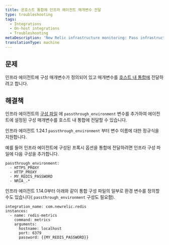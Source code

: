 ```yaml
---
title: 온호스트 통합에 인프라 에이전트 매개변수 전달
type: troubleshooting
tags:
  - Integrations
  - On-host integrations
  - Troubleshooting
metaDescription: 'New Relic infrastructure monitoring: Pass infrastructure agent parameters to on-host Integrations.'
translationType: machine
---
```


## 문제

인프라 에이전트에 구성 매개변수가 정의되어 있고 매개변수를 [호스트 내 통합에](/docs/integrations/host-integrations/getting-started/introduction-host-integrations) 전달하려고 합니다.

## 해결책

인프라 에이전트의 [구성 파일](/docs/infrastructure/install-infrastructure-agent/configuration/infrastructure-agent-configuration-settings/#passthrough_-environment) 에 `passthrough_environment` 변수를 추가하여 에이전트에 설정된 구성 매개변수를 호스트 내 통합에 전달할 수 있습니다.

인프라 에이전트 1.24.1 `passthrough_environment` 부터 변수 이름에 대한 정규식을 지원합니다.

예를 들어 인프라 에이전트에 구성된 프록시 옵션을 통합에 전달하려면 인프라 구성 파일에 다음 구성을 추가합니다.

```
passthrough_environment:
  - HTTPS_PROXY
  - HTTP_PROXY
  - MY_REDIS_PASSWORD
  - NRIA_.*
```

인프라 에이전트 1.14.0부터 아래와 같이 통합 구성 파일의 일부로 환경 변수를 정의할 수도 있습니다( `passthrough_environment` 구성도 필요함).

```
integration_name: com.newrelic.redis
instances:
  - name: redis-metrics
    command: metrics
    arguments:
      hostname: localhost
      port: 6379
      password: {{MY_REDIS_PASSWORD}}
```